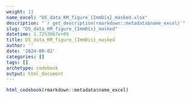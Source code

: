 ```yaml
---
weight: 11
name_excel: "D5_data_KM_figure_{ImmDis}_masked.xlsx"
description: "`r get_description(rmarkdown::metadata$name_excel)`"
slug: "D5_data_KM_figure_{ImmDis}_masked"
datetime: 1.7253067e+09
title: D5_data_KM_figure_{ImmDis}_masked
author: ''
date: '2024-09-02'
categories: []
tags: []
archetype: codebook
output: html_document
---
```


```r
html_codebook(rmarkdown::metadata$name_excel)
```
